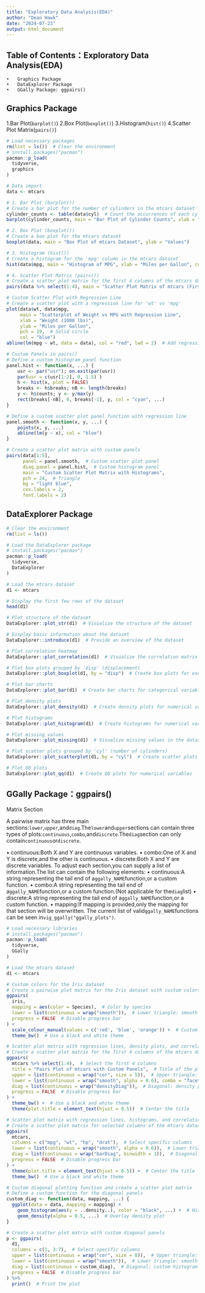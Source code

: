 ```yaml
---
title: "Exploratory Data Analysis(EDA)"
author: "Dean Hawk"
date: "2024-07-23"
output: html_document
---
```


## Table of Contents：Exploratory Data Analysis(EDA)
	•	Graphics Package
	•	DataExplorer Package
	•	GGally Package: ggpairs()

## Graphics Package

1.Bar Plot(`barplot()`)
2.Box Plot(`boxplot()`)
3.Histogram(`hist()`)
4.Scatter Plot Matrix(`pairs()`)

```r
# Load necessary packages
rm(list = ls())  # Clear the environment
# install.packages("pacman")
pacman::p_load(
  tidyverse,
  graphics
)

# Data import
data <- mtcars

# 1. Bar Plot (barplot())
# Create a bar plot for the number of cylinders in the mtcars dataset
cylinder_counts <- table(data$cyl)  # Count the occurrences of each cylinder type
barplot(cylinder_counts, main = "Bar Plot of Cylinder Counts", xlab = "Number of Cylinders", ylab = "Frequency")

# 2. Box Plot (boxplot())
# Create a box plot for the mtcars dataset
boxplot(data, main = "Box Plot of mtcars Dataset", ylab = "Values")

# 3. Histogram (hist())
# Create a histogram for the 'mpg' column in the mtcars dataset
hist(data$mpg, main = "Histogram of MPG", xlab = "Miles per Gallon", col = "lightblue")

# 4. Scatter Plot Matrix (pairs())
# Create a scatter plot matrix for the first 4 columns of the mtcars dataset
pairs(data %>% select(1:4), main = "Scatter Plot Matrix of mtcars (First 4 Columns)")

# Custom Scatter Plot with Regression Line
# Create a scatter plot with a regression line for 'wt' vs 'mpg'
plot(data$wt, data$mpg, 
     main = "Scatterplot of Weight vs MPG with Regression Line",
     xlab = "Weight (1000 lbs)",
     ylab = "Miles per Gallon",
     pch = 19,  # Solid circle
     col = "blue")
abline(lm(mpg ~ wt, data = data), col = "red", lwd = 2)  # Add regression line

# Custom Panels in pairs()
# Define a custom histogram panel function
panel.hist <- function(x, ...) {
    usr <- par("usr"); on.exit(par(usr))
    par(usr = c(usr[1:2], 0, 1.5) )
    h <- hist(x, plot = FALSE)
    breaks <- h$breaks; nB <- length(breaks)
    y <- h$counts; y <- y/max(y)
    rect(breaks[-nB], 0, breaks[-1], y, col = "cyan", ...)
}

# Define a custom scatter plot panel function with regression line
panel.smooth <- function(x, y, ...) {
    points(x, y, ...)
    abline(lm(y ~ x), col = "blue")
}

# Create a scatter plot matrix with custom panels
pairs(data[1:5], 
      panel = panel.smooth,  # Custom scatter plot panel
      diag.panel = panel.hist,  # Custom histogram panel
      main = "Custom Scatter Plot Matrix with Histograms",
      pch = 24,  # Triangle
      bg = "light blue", 
      cex.labels = 2, 
      font.labels = 2)

```

## DataExplorer Package

```r
# Clear the environment
rm(list = ls())

# Load the DataExplorer package
# install.packages("pacman")
pacman::p_load(
  tidyverse,
  DataExplorer
)

# Load the mtcars dataset
d1 <- mtcars

# Display the first few rows of the dataset
head(d1)

# Plot structure of the dataset
DataExplorer::plot_str(d1)  # Visualize the structure of the dataset

# Display basic information about the dataset
DataExplorer::introduce(d1)  # Provide an overview of the dataset

# Plot correlation heatmap
DataExplorer::plot_correlation(d1)  # Visualize the correlation matrix as a heatmap

# Plot box plots grouped by 'disp' (displacement)
DataExplorer::plot_boxplot(d1, by = "disp")  # Create box plots for each variable grouped by displacement

# Plot bar charts
DataExplorer::plot_bar(d1)  # Create bar charts for categorical variables

# Plot density plots
DataExplorer::plot_density(d1)  # Create density plots for numerical variables

# Plot histograms
DataExplorer::plot_histogram(d1)  # Create histograms for numerical variables

# Plot missing values
DataExplorer::plot_missing(d1)  # Visualize missing values in the dataset

# Plot scatter plots grouped by 'cyl' (number of cylinders)
DataExplorer::plot_scatterplot(d1, by = "cyl")  # Create scatter plots for each variable grouped by the number of cylinders

# Plot QQ plots
DataExplorer::plot_qq(d1)  # Create QQ plots for numerical variables
```

## GGally Package：ggpairs()

Matrix Section

A pairwise matrix has three main sections:`lower`,`upper`,and`diag`.The`lower`and`upper`sections can contain three types of plots:`continuous`,`combo`,and`discrete`.The`diag`section can only contain`continuous`or`discrete`.

• continuous:Both X and Y are continuous variables.
• combo:One of X and Y is discrete,and the other is continuous.
• discrete:Both X and Y are discrete variables.
To adjust each section,you can supply a list of information.The list can contain the following elements:
• continuous:A string representing the tail end of a`ggally_NAME`function,or a custom function.
• combo:A string representing the tail end of a`ggally_NAME`function,or a custom function.(Not applicable for the`diag`list)
• discrete:A string representing the tail end of a`ggally_NAME`function,or a custom function.
• mapping:If mapping is provided,only the mapping for that section will be overwritten.
The current list of valid`ggally_NAME`functions can be seen in`vig_ggally("ggally_plots")`.

```r
# Load necessary libraries
# install.packages("pacman")
pacman::p_load(
  tidyverse,
  GGally
)

# Load the mtcars dataset
d1 <- mtcars

# Custom colors for the Iris dataset
# Create a pairwise plot matrix for the Iris dataset with custom colors
ggpairs(
  iris, 
  mapping = aes(color = Species),  # Color by species
  lower = list(continuous = wrap("smooth")),  # Lower triangle: smooth scatter plot
  progress = FALSE  # Disable progress bar
) + 
  scale_colour_manual(values = c('red', 'blue', 'orange')) +  # Custom colors for species
  theme_bw()  # Use a black and white theme

# Scatter plot matrix with regression lines, density plots, and correlation coefficients
# Create a scatter plot matrix for the first 4 columns of the mtcars dataset
ggpairs(
  mtcars %>% select(1:4),  # Select the first 4 columns
  title = "Pairs Plot of mtcars with Custom Panels",  # Title of the plot
  upper = list(continuous = wrap("cor", size = 5)),  # Upper triangle: correlation coefficients
  lower = list(continuous = wrap("smooth", alpha = 0.6), combo = "facetdensity"),  # Lower triangle: smooth scatter plot with density
  diag = list(continuous = wrap("densityDiag")),  # Diagonal: density plots
  progress = FALSE  # Disable progress bar
) + 
  theme_bw() +  # Use a black and white theme
  theme(plot.title = element_text(hjust = 0.5))  # Center the title

# Scatter plot matrix with regression lines, histograms, and correlation coefficients
# Create a scatter plot matrix for selected columns of the mtcars dataset
ggpairs(
  mtcars,
  columns = c("mpg", "wt", "hp", "drat"),  # Select specific columns
  lower = list(continuous = wrap("smooth", alpha = 0.6)),  # Lower triangle: smooth scatter plot
  diag = list(continuous = wrap("barDiag", binwidth = 1)),  # Diagonal: histograms
  progress = FALSE  # Disable progress bar
) +
  theme(plot.title = element_text(hjust = 0.5)) +  # Center the title
  theme_bw()  # Use a black and white theme

# Custom diagonal plotting function and create a scatter plot matrix
# Define a custom function for the diagonal panels
custom_diag <- function(data, mapping, ...) {
  ggplot(data = data, mapping = mapping) +
    geom_histogram(aes(y = ..density..), color = "black", ...) +  # Histogram with density
    geom_density(alpha = 0.5, ...)  # Overlay density plot
}

# Create a scatter plot matrix with custom diagonal panels
p <- ggpairs(
  d1,
  columns = c(1, 3:7),  # Select specific columns
  upper = list(continuous = wrap("cor", size = 8)),  # Upper triangle: correlation coefficients
  lower = list(continuous = wrap("smooth")),  # Lower triangle: smooth scatter plot
  diag = list(continuous = custom_diag),  # Diagonal: custom histogram and density plot
  progress = FALSE  # Disable progress bar
) %>% 
  print()  # Print the plot

```




























